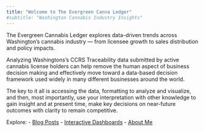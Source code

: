 ```yaml
---
title: "Welcome to The Evergreen Canna Ledger"
#subtitle: "Washington Cannabis Industry Insights"
---
```


The Evergreen Cannabis Ledger explores data-driven trends across Washington’s cannabis industry — from licensee growth to sales distribution and policy impacts. 

Analyzing Washingtons's CCRS Traceability data submitted by active cannabis license holders can help remove the human aspect of business decision making and effectively move toward a data-based decision framework used widely in many different businesses around the world. 

The key to it all is accessing the data, formatting to analyze and visualize, and then, most importantly, use your interpretation with other knowledge to gain insight and at present time, make key decisions on near-future outcomes with clarity to remain competitive. 

Explore:
- [Blog Posts](posts/)
- [Interactive Dashboards](dashboards.qmd)
- [About Me](about.qmd)
